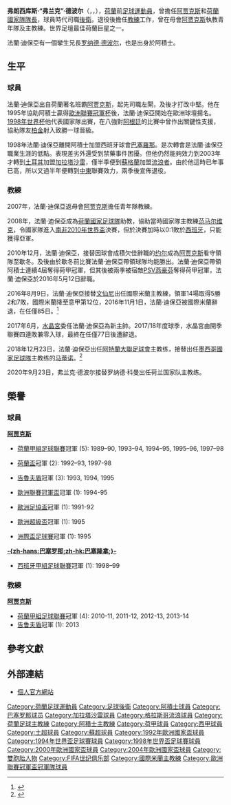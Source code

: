 {{noteTA
|G1=足球
|G2=意甲
|G3=inter
|G4=uefa
|G5=卡塔尔星级足球联赛
|T=zh-hans:弗兰克·德波尔;zh-hk:法蘭·迪保亞;zh-tw:弗蘭克·德波爾;
|1=zh-hans:弗兰克;zh-hk:法蘭;zh-tw:弗蘭克;
|2=zh-hans:德波尔;zh-hk:迪保亞;zh-tw:德波爾;
|3=zh-hans:罗纳德;zh-hk:朗奴;zh-tw:羅納德;
|4=zh-hans:范马尔维克; zh-hk:雲馬維克; zh-tw:范馬爾維克;
|5=zh-hans:约尔; zh-hk:祖爾;
|6=zh-hans:马蒂诺; zh-hant:馬蒂諾; zh-hk:馬天奴;
}}
{{Infobox football biography
| name           = 弗兰克·德波尔<br />''Frank de Boer''
| image          = Frank de Boer 2.jpg
| image_size     = 250
| fullname       = Franciscus de Boer
| height         = {{height| m=1.80}}<ref name="Imdb">{{cite web|url=http://www.imdb.com/name/nm1483177/bio|title=Biography for Frank de Boer|publisher=IMDb|access-date=2017-07-19|archive-date=2021-04-22|archive-url=https://web.archive.org/web/20210422010852/https://www.imdb.com/name/nm1483177/bio|dead-url=no}}</ref>
| birth_date     = {{birth date and age|1970|5|15|df=y}}
| birth_place    = 荷蘭[[荷恩|荷恩]]
| position       = [[後衛_(足球)|後衛]] 
|            nickname = 
| currentclub    =
| youthyears1    = 1984–1988 | youthclubs1 = [[阿贾克斯足球俱乐部|阿積士青年隊]]
| years1         = 1988–1999 | clubs1 = [[阿贾克斯足球俱乐部|阿贾克斯]] | caps1 = 328 | goals1 = 30
| years2         = 1999–2003 | clubs2 = [[巴塞羅那足球俱樂部|巴塞羅那]] | caps2 = 144 | goals2 = 5
| years3         = 2003–2004 | clubs3 = [[加拉塔沙雷體育會|加拉塔沙雷]] | caps3 = 15 | goals3 = 1
| years4         = 2004 | clubs4 = [[流浪者足球俱乐部|流浪者]] | caps4 = 15 | goals4 = 2
| years5         = 2004–2005 | clubs5 = [[赖扬体育俱乐部|艾雷恩]] | caps5 = 16 | goals5 = 5
| years6         = 2005–2006 | clubs6 = {{le|Al-Shamal Sports Club||Al-Shamal}} | caps6 = 1 | goals6 = 0
| totalcaps      = 519 | totalgoals = 43
| nationalyears1 = 1990–2004 | nationalteam1 =  [[荷蘭國家足球隊|荷蘭]]
| nationalcaps1  = 112 | nationalgoals1 = 13
| manageryears1  = 2007–2010 | managerclubs1 =[[阿贾克斯足球俱乐部|阿積士青年隊]]
| manageryears2  = 2008–2010 | managerclubs2 =  [[荷蘭國家足球隊|荷蘭]] (助教)
| manageryears3  = 2010–2016 | managerclubs3 = [[阿贾克斯足球俱乐部|阿贾克斯]]
| manageryears4  = 2016   | managerclubs4 =[[国际米兰足球俱乐部|国际米兰]]
| manageryears5  = 2017   | managerclubs5 =[[水晶宫足球俱乐部|水晶宮]]
| manageryears6  = 2018–2020
| managerclubs6 = [[阿特蘭大聯足球會|阿特蘭大聯]]
| manageryears7  = 2020–2021
| managerclubs7 = [[荷蘭國家足球隊|荷蘭]]
}}
'''弗朗西库斯·“弗兰克”·德波尔'''（{{lang-nl|'''Franciscus "Frank" de Boer'''}}，{{IPA-nl|ˈfrɑŋg də ˈbuːr}}，{{bd|1970年|5月15日|||D}}），[[荷蘭|荷蘭]]前[[足球|足球]][[運動員|運動員]]，曾擔任[[阿贾克斯足球俱乐部|阿贾克斯]]和[[荷蘭國家足球隊|荷蘭國家隊]][[隊長_(足球)|隊長]]，球員時代司職[[後衛_(足球)|後衛]]。退役後擔任[[教練|教練]]工作，曾在母會[[阿贾克斯足球俱乐部|阿贾克斯]]執教青年隊及主教練。世界足壇最佳荷蘭巨星之一。

法蘭·迪保亞有一個攣生兄長[[罗纳德·德波尔|罗纳德·德波尔]]，也是出身於阿積士。

== 生平 ==
===球員===
法蘭·迪保亞出自荷蘭著名班霸[[阿贾克斯足球俱乐部|阿贾克斯]]，起先司職左閘，及後才打改中堅。他在1995年協助阿積士贏得[[歐洲聯賽冠軍杯|歐洲聯賽冠軍杯]]後，法蘭·迪保亞開始在歐洲球壇揚名。[[1998年世界杯|1998年世界杯]]他代表國家隊出賽，在八強對[[阿根廷國家足球隊|阿根廷]]的比賽中曾作出關鍵性支援，協助隊友[[柏金|柏金]]射入致勝一球晉級。

1998年法蘭·迪保亞離開阿積士加盟西班牙球會[[巴塞羅那足球俱樂部|巴塞羅那]]。是次轉會是法蘭·迪保亞職業生涯的低點。表現差劣外還受到禁藥事件困擾。但他仍然能夠效力到2003年才轉到[[土耳其|土耳其]]加盟[[加拉塔沙雷體育會|加拉塔沙雷]]，僅半季便到[[蘇格蘭|蘇格蘭]]加盟[[流浪者足球俱乐部|流浪者]]。由於他這時已年事已高，所以又過半年便轉到[[中東|中東]]聯賽效力，兩季後宣佈退役。

===教練===
2007年，法蘭·迪保亞返母會[[阿贾克斯足球俱乐部|阿贾克斯]]擔任青年隊教練。

2008年，法蘭·迪保亞成為[[荷蘭國家足球隊|荷蘭國家足球隊]]助教，協助當時國家隊主教練[[伯特·范马尔维克|范马尔维克]]，令國家隊進入[[南非|南非]][[2010年世界盃|2010年世界盃]]決賽，但於決賽加時以0:1敗於[[西班牙國家足球隊|西班牙]]，只能獲得亞軍。

2010年12月，法蘭·迪保亞，接替因球會成積欠佳辭職的[[马丁·约尔|约尔]]成為[[阿贾克斯足球俱乐部|阿贾克斯]]看守領隊至歇冬。及後由於歇冬前比賽法蘭·迪保亞帶領球隊均能勝出。法蘭·迪保亞帶領阿積士連續4屆奪得荷甲冠軍，但其後被兩季被宿敵[[PSV燕豪芬|PSV燕豪芬]]奪得荷甲冠軍，法蘭·迪保亞於2016年5月12日辭職。

2016年8月9日，法蘭·迪保亞接替[[羅拔圖·文仙尼|文仙尼]]出任國際米蘭主教練，領軍14場取得5勝2和7敗，國際米蘭降至意甲第12位，2016年11月1日，法蘭·迪保亞被國際米蘭辭退，在任僅85日。<ref>{{cite web|url=http://www.bbc.com/sport/football/37830878|title=Frank de Boer: Inter Milan sack Dutch coach after 85 days in charge|work=BBC Sport|accessdate=2 November 2016|archive-date=2016-11-03|archive-url=https://web.archive.org/web/20161103221810/http://www.bbc.com/sport/football/37830878|dead-url=no}}</ref>

2017年6月，[[水晶宮|水晶宮]]委任法蘭·迪保亞為新主帥。2017/18年度球季，水晶宮由開季聯賽四連敗兼零入球，最終在任僅77日後遭辭退。

2018年12月23日，法蘭·迪保亞出任[[阿特蘭大聯足球會|阿特蘭大聯足球會]]主教练，接替出任[[墨西哥國家足球隊|墨西哥國家足球隊]]主教练的[[赫拉多·马蒂诺|马蒂诺]]。<ref>{{Cite web|url=https://www.atlutd.com/post/2018/12/23/atlanta-united-hires-frank-de-boer-head-coach|title=Atlanta United hires Frank de Boer as Head Coach|accessdate=2018-12-23|author=Atlanta United Communications|date=|publisher=|archive-date=2018-12-23|archive-url=https://web.archive.org/web/20181223211658/https://www.atlutd.com/post/2018/12/23/atlanta-united-hires-frank-de-boer-head-coach|dead-url=no}}</ref>

2020年9月23日，弗兰克·德波尔接替罗纳德·科曼出任荷兰国家队主教练。

==榮譽==
===球員===
'''[[阿贾克斯足球俱乐部|阿贾克斯]]'''
*[[荷蘭甲組足球聯賽|荷蘭甲組足球聯賽]]冠軍 (5): 1989–90, 1993–94, 1994–95, 1995–96, 1997–98

*[[荷蘭盃|荷蘭盃]]冠軍 (2): 1992–93, 1997-98

*[[告魯夫盾|告魯夫盾]]冠軍 (3): 1993, 1994, 1995

*[[歐洲聯賽冠軍盃|歐洲聯賽冠軍盃]]冠軍 (1): 1994-95

*[[歐洲足協盃|歐洲足協盃]]冠軍 (1): 1991-92

*[[歐洲超級盃|歐洲超級盃]]冠軍 (1): 1995

*[[洲際盃足球賽|洲際盃足球賽]]冠軍 (1): 1995

'''[[巴塞罗那足球俱乐部|-{zh-hans:巴塞罗那;zh-hk:巴塞隆拿;}-]]'''
*[[西班牙甲組足球聯賽|西班牙甲組足球聯賽]]冠軍 (1): 1998–99

===教練===
'''[[阿贾克斯足球俱乐部|阿贾克斯]]'''
*[[荷蘭甲組足球聯賽|荷蘭甲組足球聯賽]]冠軍 (4): 2010-11, 2011-12, 2012-13, 2013-14
*[[告鲁夫盾|告鲁夫盾]]冠軍 (1): 2013

== 參考文獻 ==
{{reflist}}

== 外部連結 ==
*[https://web.archive.org/web/20070927221951/http://www.icons.com/FdB/ 個人官方網站] 

{{水晶宮領隊}}
{{1998年世界杯足球赛荷兰参赛名单}}
{{2000年欧洲足球锦标赛荷兰参赛名单}}
{{2004年歐洲足球錦標賽荷蘭參賽名單}}
{{2020年欧洲足球锦标赛荷兰参赛名单}}

{{Authority control}}
{{DEFAULTSORT:Boer, Frank De}}
[[Category:荷蘭足球運動員|Category:荷蘭足球運動員]]
[[Category:足球後衛|Category:足球後衛]]
[[Category:阿積士球員|Category:阿積士球員]]
[[Category:巴塞罗那球员|Category:巴塞罗那球员]]
[[Category:加拉塔沙雷球員|Category:加拉塔沙雷球員]]
[[Category:格拉斯哥流浪球員|Category:格拉斯哥流浪球員]]
[[Category:荷蘭足球主教練|Category:荷蘭足球主教練]]
[[Category:阿積士主教練|Category:阿積士主教練]]
[[Category:荷甲球員|Category:荷甲球員]]
[[Category:西甲球員|Category:西甲球員]]
[[Category:土超球員|Category:土超球員]]
[[Category:蘇超球員|Category:蘇超球員]]
[[Category:1992年歐洲國家盃球員|Category:1992年歐洲國家盃球員]]
[[Category:1994年世界盃足球賽球員|Category:1994年世界盃足球賽球員]]
[[Category:1998年世界盃足球賽球員|Category:1998年世界盃足球賽球員]]
[[Category:2000年歐洲國家盃球員|Category:2000年歐洲國家盃球員]]
[[Category:2004年歐洲國家盃球員|Category:2004年歐洲國家盃球員]]
[[Category:雙胞胎人物|Category:雙胞胎人物]]
[[Category:FIFA世纪俱乐部|Category:FIFA世纪俱乐部]]
[[Category:國際米蘭主教練|Category:國際米蘭主教練]]
[[Category:歐洲聯賽冠軍盃冠軍隊球員|Category:歐洲聯賽冠軍盃冠軍隊球員]]